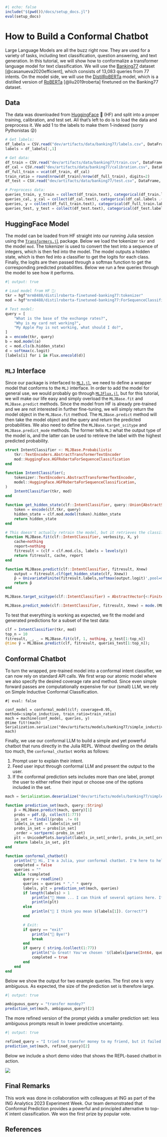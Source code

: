 
```julia
#| echo: false
include("$(pwd())/docs/setup_docs.jl")
eval(setup_docs)
```

# How to Build a Conformal Chatbot

Large Language Models are all the buzz right now. They are used for a variety of tasks, including text classification, question answering, and text generation. In this tutorial, we will show how to conformalize a transformer language model for text classification. We will use the [Banking77](https://arxiv.org/abs/2003.04807) dataset [@casanueva2020efficient], which consists of 13,083 queries from 77 intents. On the model side, we will use the [DistilRoBERTa](https://huggingface.co/mrm8488/distilroberta-finetuned-banking77) model, which is a distilled version of [RoBERTa](https://arxiv.org/abs/1907.11692) [@liu2019roberta] finetuned on the Banking77 dataset.

## Data

The data was downloaded from [HuggingFace](https://huggingface.co/datasets/PolyAI/banking77) 🤗 (HF) and split into a proper training, calibration, and test set. All that's left to do is to load the data and preprocess it. We add 1 to the labels to make them 1-indexed (sorry Pythonistas 😜)

```julia
# Get labels:
df_labels = CSV.read("dev/artifacts/data/banking77/labels.csv", DataFrame, drop=[1])
labels = df_labels[:,1]

# Get data:
df_train = CSV.read("dev/artifacts/data/banking77/train.csv", DataFrame, drop=[1])
df_cal = CSV.read("dev/artifacts/data/banking77/calibration.csv", DataFrame, drop=[1])
df_full_train = vcat(df_train, df_cal)
train_ratio = round(nrow(df_train)/nrow(df_full_train), digits=2)
df_test = CSV.read("dev/artifacts/data/banking77/test.csv", DataFrame, drop=[1])

# Preprocess data:
queries_train, y_train = collect(df_train.text), categorical(df_train.labels .+ 1)
queries_cal, y_cal = collect(df_cal.text), categorical(df_cal.labels .+ 1)
queries, y = collect(df_full_train.text), categorical(df_full_train.labels .+ 1)
queries_test, y_test = collect(df_test.text), categorical(df_test.labels .+ 1)
```

## HuggingFace Model

The model can be loaded from HF straight into our running Julia session using the [`Transformers.jl`](https://github.com/chengchingwen/Transformers.jl/tree/master) package. Below we load the tokenizer `tkr` and the model `mod`. The tokenizer is used to convert the text into a sequence of integers, which is then fed into the model. The model outputs a hidden state, which is then fed into a classifier to get the logits for each class. Finally, the logits are then passed through a softmax function to get the corresponding predicted probabilities. Below we run a few queries through the model to see how it performs.

```julia
#| output: true

# Load model from HF 🤗:
tkr = hgf"mrm8488/distilroberta-finetuned-banking77:tokenizer"
mod = hgf"mrm8488/distilroberta-finetuned-banking77:ForSequenceClassification"

# Test model:
query = [
    "What is the base of the exchange rates?",
    "Why is my card not working?",
    "My Apple Pay is not working, what should I do?",
]
a = encode(tkr, query)
b = mod.model(a)
c = mod.cls(b.hidden_state)
d = softmax(c.logit)
[labels[i] for i in Flux.onecold(d)]
```

## `MLJ` Interface

Since our package is interfaced to [`MLJ.jl`](https://alan-turing-institute.github.io/MLJ.jl/dev/), we need to define a wrapper model that conforms to the `MLJ` interface. In order to add the model for general use, we would probably go through [`MLJFlux.jl`](https://github.com/FluxML/MLJFlux.jl), but for this tutorial, we will make our life easy and simply overload the `MLJBase.fit` and `MLJBase.predict` methods. Since the model from HF is already pre-trained and we are not interested in further fine-tuning, we will simply return the model object in the `MLJBase.fit` method. The `MLJBase.predict` method will then take the model object and the query and return the predicted probabilities. We also need to define the `MLJBase.target_scitype` and `MLJBase.predict_mode` methods. The former tells `MLJ` what the output type of the model is, and the latter can be used to retrieve the label with the highest predicted probability.

```julia
struct IntentClassifier <: MLJBase.Probabilistic
    tkr::TextEncoders.AbstractTransformerTextEncoder
    mod::HuggingFace.HGFRobertaForSequenceClassification
end

function IntentClassifier(;
    tokenizer::TextEncoders.AbstractTransformerTextEncoder, 
    model::HuggingFace.HGFRobertaForSequenceClassification,
)
    IntentClassifier(tkr, mod)
end

function get_hidden_state(clf::IntentClassifier, query::Union{AbstractString, Vector{<:AbstractString}})
    token = encode(clf.tkr, query)
    hidden_state = clf.mod.model(token).hidden_state
    return hidden_state
end

# This doesn't actually retrain the model, but it retrieves the classifier object
function MLJBase.fit(clf::IntentClassifier, verbosity, X, y)
    cache=nothing
    report=nothing
    fitresult = (clf = clf.mod.cls, labels = levels(y))
    return fitresult, cache, report
end

function MLJBase.predict(clf::IntentClassifier, fitresult, Xnew)
    output = fitresult.clf(get_hidden_state(clf, Xnew))
    p̂ = UnivariateFinite(fitresult.labels,softmax(output.logit)',pool=missing)
    return p̂
end

MLJBase.target_scitype(clf::IntentClassifier) = AbstractVector{<:Finite}

MLJBase.predict_mode(clf::IntentClassifier, fitresult, Xnew) = mode.(MLJBase.predict(clf, fitresult, Xnew))
```

To test that everything is working as expected, we fit the model and generated predictions for a subset of the test data:

```julia
clf = IntentClassifier(tkr, mod)
top_n = 10
fitresult, _, _ = MLJBase.fit(clf, 1, nothing, y_test[1:top_n])
@time ŷ = MLJBase.predict(clf, fitresult, queries_test[1:top_n]);
```

## Conformal Chatbot

To turn the wrapped, pre-trained model into a conformal intent classifier, we can now rely on standard API calls. We first wrap our atomic model where we also specify the desired coverage rate and method. Since even simple forward passes are computationally expensive for our (small) LLM, we rely on Simple Inductive Conformal Classification.

```.julia
#| eval: false

conf_model = conformal_model(clf; coverage=0.95, method=:simple_inductive, train_ratio=train_ratio)
mach = machine(conf_model, queries, y)
@time fit!(mach)
Serialization.serialize("dev/artifacts/models/banking77/simple_inductive.jls", mach)
```

Finally, we use our conformal LLM to build a simple and yet powerful chatbot that runs directly in the Julia REPL. Without dwelling on the details too much, the `conformal_chatbot` works as follows:

1.  Prompt user to explain their intent.
2.  Feed user input through conformal LLM and present the output to the user.
3.  If the conformal prediction sets includes more than one label, prompt the user to either refine their input or choose one of the options included in the set.

```julia
mach = Serialization.deserialize("dev/artifacts/models/banking77/simple_inductive.jls")

function prediction_set(mach, query::String)
    p̂ = MLJBase.predict(mach, query)[1]
    probs = pdf.(p̂, collect(1:77))
    in_set = findall(probs .!= 0)
    labels_in_set = labels[in_set]
    probs_in_set = probs[in_set]
    _order = sortperm(-probs_in_set)
    plt = UnicodePlots.barplot(labels_in_set[_order], probs_in_set[_order], title="Possible Intents")
    return labels_in_set, plt
end

function conformal_chatbot()
    println("👋 Hi, I'm a Julia, your conformal chatbot. I'm here to help you with your banking query. Ask me anything or type 'exit' to exit ...\n")
    completed = false
    queries = ""
    while !completed
        query = readline()
        queries = queries * "," * query
        labels, plt = prediction_set(mach, queries)
        if length(labels) > 1
            println("🤔 Hmmm ... I can think of several options here. If any of these applies, simply type the corresponding number (e.g. '1' for the first option). Otherwise, can you refine your question, please?\n")
            println(plt)
        else
            println("🥳 I think you mean $(labels[1]). Correct?")
        end

        # Exit:
        if query == "exit"
            println("👋 Bye!")
            break
        end
        if query ∈ string.(collect(1:77))
            println("👍 Great! You've chosen '$(labels[parse(Int64, query)])'. I'm glad I could help you. Have a nice day!")
            completed = true
        end
    end
end
```

Below we show the output for two example queries. The first one is very ambiguous. As expected, the size of the prediction set is therefore large. 

```julia
#| output: true

ambiguous_query = "transfer mondey?"
prediction_set(mach, ambiguous_query)[2]
```

The more refined version of the prompt yields a smaller prediction set: less ambiguous prompts result in lower predictive uncertainty. 

```julia
#| output: true

refined_query = "I tried to transfer money to my friend, but it failed."
prediction_set(mach, refined_query)[2]
```

Below we include a short demo video that shows the REPL-based chatbot in action.

![](../www/demo_llm.gif)

## Final Remarks

This work was done in collaboration with colleagues at ING as part of the ING Analytics 2023 Experiment Week. Our team demonstrated that Conformal Prediction provides a powerful and principled alternative to top-*K* intent classification. We won the first prize by popular vote.

## References